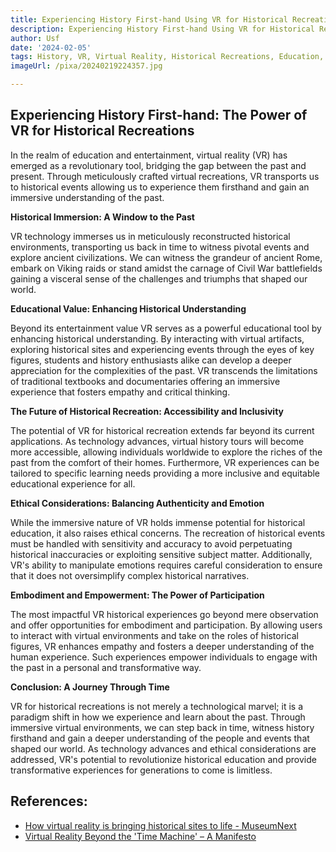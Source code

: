 ```yaml
---
title: Experiencing History First-hand Using VR for Historical Recreations
description: Experiencing History First-hand Using VR for Historical Recreations
author: Usf
date: '2024-02-05'
tags: History, VR, Virtual Reality, Historical Recreations, Education, Immersive Technology
imageUrl: /pixa/20240219224357.jpg

---
```

## Experiencing History First-hand:  The Power of VR for Historical Recreations

In the realm of education and entertainment, virtual reality (VR) has emerged as a revolutionary tool, bridging the gap between the past and  present. Through meticulously crafted virtual recreations, VR transports us to historical events allowing  us to experience them firsthand and gain  an immersive understanding of the past.

**Historical Immersion: A  Window to the Past**

VR technology immerses us in meticulously reconstructed historical environments, transporting us back in time to witness pivotal events and explore ancient civilizations. We can witness the grandeur of ancient Rome, embark on Viking raids  or stand amidst the carnage  of Civil War battlefields gaining a visceral sense of the challenges and triumphs that shaped our world.

**Educational Value: Enhancing Historical Understanding**

Beyond its entertainment value  VR serves  as a powerful educational tool by enhancing  historical understanding. By interacting with virtual artifacts, exploring historical sites and experiencing  events through  the eyes of key figures, students and history  enthusiasts  alike can develop a deeper appreciation for the complexities of the past. VR transcends the limitations of traditional textbooks and documentaries offering an immersive experience that fosters empathy  and critical thinking.

**The Future of Historical Recreation: Accessibility and Inclusivity**

The potential of  VR for historical recreation extends far beyond its current applications. As technology advances,  virtual history  tours will  become more accessible, allowing individuals worldwide to explore  the riches  of the past from the comfort of their homes. Furthermore, VR experiences can be  tailored to specific learning needs providing a more inclusive and equitable educational experience for all.

**Ethical Considerations: Balancing Authenticity and Emotion**

While the immersive nature of VR holds immense potential for historical  education, it also raises ethical concerns. The  recreation  of historical events must be handled with sensitivity and accuracy to avoid perpetuating historical inaccuracies or  exploiting sensitive subject matter. Additionally, VR's ability to manipulate  emotions requires  careful consideration to ensure that it  does not  oversimplify complex historical narratives.

**Embodiment and Empowerment:  The Power of Participation**

The most impactful VR historical experiences  go beyond mere observation and offer opportunities for embodiment and  participation. By allowing users  to interact with  virtual environments and take on the roles of historical  figures, VR enhances empathy and fosters a deeper understanding of the human experience. Such experiences empower individuals to engage with the past in a personal  and transformative  way.

**Conclusion:  A  Journey Through Time**

VR for historical recreations is not merely a technological  marvel;  it is a paradigm shift in how we experience and learn about the past. Through immersive virtual environments, we can  step back in time, witness history  firsthand and gain a deeper understanding of the people and events that shaped our world. As technology advances and ethical considerations are addressed,  VR's potential to revolutionize historical education and provide transformative experiences for generations to come is limitless.

## References:
- [How virtual reality is bringing historical sites to life - MuseumNext](https://www.museumnext.com/article/how-virtual-reality-is-bringing-historical-sites-to-life/)
- [Virtual Reality Beyond the 'Time Machine' – A Manifesto](https://public-history-weekly.degruyter.com/11-2023-6/virtual-reality-xmem-manifesto/)
